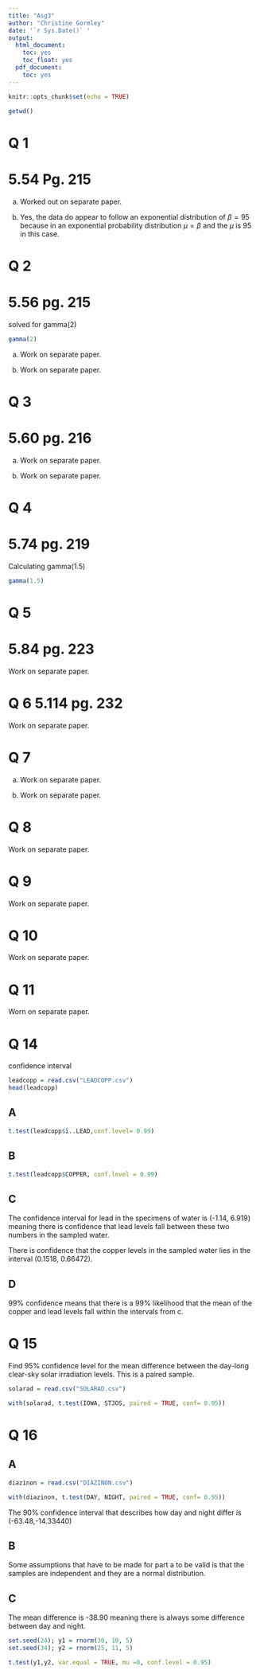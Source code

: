 ---
title: "Asg3"
author: "Christine Gormley"
date: '`r Sys.Date()` '
output:
  html_document:
    toc: yes
    toc_float: yes
  pdf_document:
    toc: yes
---

```{r setup, include=FALSE}
knitr::opts_chunk$set(echo = TRUE)
```

```{r}
getwd()
```



# Q 1

# 5.54 Pg. 215


a.  Worked out on separate paper. 




b. Yes, the data do appear to follow an exponential distribution of $\beta=95$ because in an exponential probability distribution $\mu=\beta$ and the $\mu$ is 95 in this case. 




# Q 2 

# 5.56 pg. 215 

solved for gamma(2)

```{r}
gamma(2)
```



a. Work on separate paper. 

b. Work on separate paper. 


# Q 3 

# 5.60 pg. 216 

a. Work on separate paper. 

b. Work on separate paper. 

# Q 4 

# 5.74 pg. 219 

Calculating gamma(1.5)

```{r}
gamma(1.5)
```

# Q 5 

# 5.84 pg. 223 

Work on separate paper. 

# Q 6 5.114 pg. 232 

Work on separate paper. 

# Q 7 

a. Work on separate paper. 

b. Work on separate paper. 

# Q 8

Work on separate paper. 

# Q 9

Work on separate paper. 

# Q 10 

Work on separate paper. 

# Q 11 

Worn on separate paper. 


# Q 14 

confidence interval 

```{r}
leadcopp = read.csv("LEADCOPP.csv")
head(leadcopp)
```
## A 

```{r}
t.test(leadcopp$ï..LEAD,conf.level= 0.99)
```

## B 

```{r}
t.test(leadcopp$COPPER, conf.level = 0.99)
```

## C 

The confidence interval for lead in the specimens of water is (-1.14, 6.919) meaning there is confidence that lead levels fall between these two numbers in the sampled water. 

There is confidence that the copper levels in the sampled water lies in the interval (0.1518, 0.66472). 

## D 

99% confidence means that there is a 99% likelihood that the mean of the copper and lead levels fall within the intervals from c. 

# Q 15 

Find 95% confidence level for the mean difference between the day-long clear-sky solar irradiation levels. This is a paired sample. 

```{r}
solarad = read.csv("SOLARAD.csv")

with(solarad, t.test(IOWA, STJOS, paired = TRUE, conf= 0.95))
```



# Q 16 

## A 

```{r}
diazinon = read.csv("DIAZINON.csv")

with(diazinon, t.test(DAY, NIGHT, paired = TRUE, conf= 0.95))
```

The 90% confidence interval that describes how day and night differ is (-63.48,-14.33440)

## B 

Some assumptions that have to be made for part a to be valid is that the samples are independent and they are a normal distribution. 

## C 

The mean difference is -38.90 meaning there is always some difference between day and night. 




```{r}
set.seed(24); y1 = rnorm(30, 10, 5)
set.seed(34); y2 = rnorm(25, 11, 5)

t.test(y1,y2, var.equal = TRUE, mu =0, conf.level = 0.95)
```




